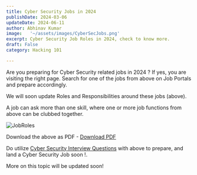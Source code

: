 ```yaml
---
title: Cyber Security Jobs in 2024
publishDate: 2024-03-06
updateDate: 2024-06-11
author: Abhinav Kumar
image:   '~/assets/images/CyberSecJobs.png'
excerpt: Cyber Security Job Roles in 2024, check to know more.
draft: False
category: Hacking 101

---
```




Are you preparing for Cyber Security related jobs in 2024 ?
If yes, you are visiting the right page. Search for one of the jobs from above on Job Portals and prepare accordingly.

We will soon update Roles and Responsibilities around these jobs (above).

A job can ask more than one skill, where one or more job functions from above can be clubbed together.

![JobRoles](~/assets/images/cybersecjobroles2024.svg)

Download the above as  PDF - <a href="/cybersecurityjobs2024.pdf" download="Cyber_Security_Jobs_2024.pdf" class="download-button">Download PDF</a>

<Tweet id="https://x.com/abhinavkakku/status/1609385254615420929" />

Do utilize [Cyber Security Interview Questions](https://ethicalhackx.com/blog/cyber-security-interview/) with above to prepare, and land a Cyber Security Job soon !.

More on this topic will be updated soon!
